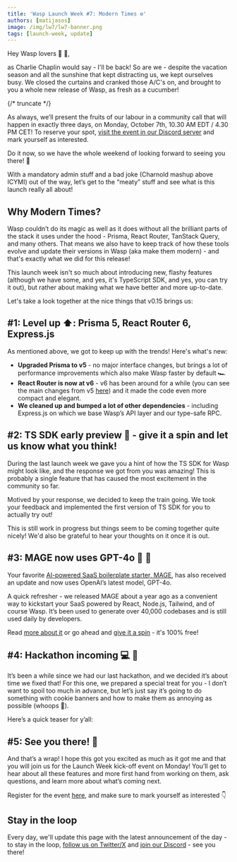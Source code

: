 ```yaml
---
title: 'Wasp Launch Week #7: Modern Times ⚙️'
authors: [matijasos]
image: /img/lw7/lw7-banner.png
tags: [launch-week, update]
---
```



<ImgWithCaption alt="Launch Week 7 is here" source="img/lw7/lw7-banner.png" />

Hey Wasp lovers 🐝 💛,

as Charlie Chaplin would say - I'll be back! So are we - despite the vacation season and all the sunshine that kept distracting us, we kept ourselves busy. We closed the curtains and cranked those A/C's on, and brought to you a whole new release of Wasp, as fresh as a cucumber!

{/* truncate */}

<ImgWithCaption alt="Charnold" source="img/lw7/charnold.png" caption="You see? I wasn't lying!" />

As always, we’ll present the fruits of our labour in a community call that will happen in exactly three days, on Monday, October 7th, 10.30 AM EDT / 4.30 PM CET! To reserve your spot, [visit the event in our Discord server](https://discord.gg/K4dEEvyR?event=1291419619948626040) and mark yourself as interested.

<ImgWithCaption alt="Join the kick-off event" source="img/lw7/lw7-discord-event.png" />

Do it now, so we have the whole weekend of looking forward to seeing you there! 🐝

With a mandatory admin stuff and a bad joke (Charnold mashup above ICYMI) out of the way, let’s get to the “meaty” stuff and see what is this launch really all about!

## Why Modern Times?

Wasp couldn’t do its magic as well as it does without all the brilliant parts of the stack it uses under the hood - Prisma, React Router, TanStack Query, and many others. That means we also have to keep track of how these tools evolve and update their versions in Wasp (aka make them modern) - and that's exactly what we did for this release!

This launch week isn't so much about introducing new, flashy features (although we have some, and yes, it's TypeScript SDK, and yes, you can try it out), but rather about making what we have better and more up-to-date.

Let's take a look together at the nice things that v0.15 brings us:

## #1: Level up ⬆️: Prisma 5, React Router 6, Express.js

<ImgWithCaption alt="level up" source="img/lw7/level-up.webp" caption="What you will feel like wielding the latest Wasp release (just imagine the flames are yellow)." />

As mentioned above, we got to keep up with the trends! Here's what's new:

- **Upgraded Prisma to v5** - no major interface changes, but brings a lot of performance improvements which also make Wasp faster by default 🏎️
- **React Router is now at v6** - v6 has been around for a while (you can see the main changes from v5 [here](https://blog.saeloun.com/2021/12/02/new-features-in-react-router-6/)) and it made the code even more compact and elegant.
- **We cleaned up and bumped a lot of other dependencies** - including Express.js on which we base Wasp’s API layer and our type-safe RPC.

## #2: TS SDK early preview 🤩 - give it a spin and let us know what you think!

During the last launch week we gave you a hint of how the TS SDK for Wasp might look like, and the response we got from you was amazing! This is probably a single feature that has caused the most excitement in the community so far.

<ImgWithCaption alt="excited" source="img/lw7/excited.webp" caption="Yep, that's right" />

Motived by your response, we decided to keep the train going. We took your feedback and implemented the first version of TS SDK for you to actually try out!

<ImgWithCaption alt="ts sdk code example" source="img/lw7/ts-sdk.png" />

This is still work in progress but things seem to be coming together quite nicely! We'd also be grateful to hear your thoughts on it once it is out.

## #3: MAGE now uses GPT-4o 🧠 🤖

<ImgWithCaption alt="upgrading me" source="img/lw7/upgrading-me.webp" />

Your favorite [AI-powered SaaS boilerplate starter, MAGE](https://usemage.ai/), has also received an update and now uses OpenAI’s latest model, GPT-4o.

A quick refresher -  we released MAGE about a year ago as a convenient way to kickstart your SaaS powered by React, Node.js, Tailwind, and of course Wasp. It’s been used to generate over 40,000 codebases and is still used daily by developers.

Read [more about it](https://dev.to/wasp/gpt-web-app-generator-let-ai-create-a-full-stack-react-nodejs-codebase-based-on-your-description-2g39) or go ahead and [give it a spin](https://usemage.ai/) - it's 100% free!

## #4: Hackathon incoming 💻 🍪

It’s been a while since we had our last hackathon, and we decided it’s about time we fixed that! For this one, we prepared a special treat for you - I don’t want to spoil too much in advance, but let’s just say it’s going to do something with cookie banners and how to make them as annoying as possible (whoops 🫢).

Here’s a quick teaser for y’all:

<ImgWithCaption alt="hackathon incoming" source="img/lw7/cookie-wheel.gif" caption="This one at least gives you a chance" />

## #5: See you there! 🫵

<ImgWithCaption alt="Not if I see you first" source="img/lw7/see-you-first.gif" />

And that’s a wrap! I hope this got you excited as much as it got me and that you will join us for the Launch Week kick-off event on Monday! You’ll get to hear about all these features and more first hand from working on them, ask questions, and learn more about what’s coming next.

Register for the event [here](https://discord.gg/K4dEEvyR?event=1291419619948626040), and make sure to mark yourself as interested 👇

<ImgWithCaption alt="Join the kick-off event" source="img/lw7/lw7-discord-event.png" />

## Stay in the loop

<ImgWithCaption alt="dont leave" source="img/lw7/dont-go.gif" />

Every day, we'll update this page with the latest announcement of the day - to stay in the loop, [follow us on Twitter/X](https://twitter.com/WaspLang) and [join our Discord](https://discord.gg/rzdnErX) - see you there!
